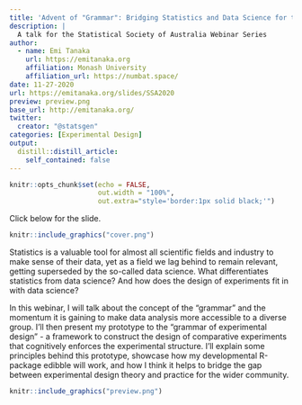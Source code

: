 ```yaml
---
title: 'Advent of "Grammar": Bridging Statistics and Data Science for the Design of Experiments'
description: |
  A talk for the Statistical Society of Australia Webinar Series
author:
  - name: Emi Tanaka
    url: https://emitanaka.org
    affiliation: Monash University
    affiliation_url: https://numbat.space/
date: 11-27-2020
url: https://emitanaka.org/slides/SSA2020
preview: preview.png
base_url: http://emitanaka.org/
twitter:
  creator: "@statsgen"
categories: [Experimental Design]
output:
  distill::distill_article:
    self_contained: false
---
```



```r
knitr::opts_chunk$set(echo = FALSE,
                      out.width = "100%",
                      out.extra="style='border:1px solid black;'")
```

Click below for the slide. 

<a href="`r rmarkdown::metadata$url`">
```r
knitr::include_graphics("cover.png")
```
</a>


Statistics is a valuable tool for almost all scientific fields and industry to make sense of their data, yet as a field we lag behind to remain relevant, getting superseded by the so-called data science. What differentiates statistics from data science? And how does the design of experiments fit in with data science?

In this webinar, I will talk about the concept of the "grammar" and the momentum it is gaining to make data analysis more accessible to a diverse group. I'll then present my prototype to the "grammar of experimental design" - a framework to construct the design of comparative experiments that cognitively enforces the experimental structure. I'll explain some principles behind this prototype, showcase how my developmental R-package edibble will work, and how I think it helps to bridge the gap between experimental design theory and practice for the wider community.

```r
knitr::include_graphics("preview.png")
```
